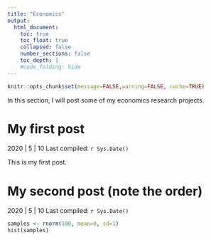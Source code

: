```yaml
---
title: "Economics"
output:
  html_document:
    toc: true
    toc_float: true
    collapsed: false
    number_sections: false
    toc_depth: 1
    #code_folding: hide
---
```


```r
knitr::opts_chunk$set(message=FALSE,warning=FALSE, cache=TRUE)
```

In this section, I will post some of my economics research projects.

# My first post

2020 | 5 | 10 Last compiled: `r Sys.Date()`

This is my first post.

# My second post (note the order)

2020 | 5 | 10 Last compiled: `r Sys.Date()`

```r
samples <- rnorm(100, mean=0, sd=1)
hist(samples)
```


